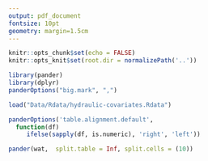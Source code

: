 ```yaml
---
output: pdf_document
fontsize: 10pt
geometry: margin=1.5cm
---
```


```r
knitr::opts_chunk$set(echo = FALSE)
knitr::opts_knit$set(root.dir = normalizePath('..'))

```
```r
library(pander)
library(dplyr)
panderOptions("big.mark", ",")

load("Data/Rdata/hydraulic-covariates.Rdata")
```
```r
panderOptions('table.alignment.default',
  function(df)
     ifelse(sapply(df, is.numeric), 'right', 'left'))

pander(wat,  split.table = Inf, split.cells = (10))
```


